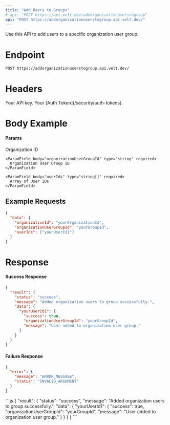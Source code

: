```yaml
---
title: "Add Users to Groups"
# api: "POST https://api.velt.dev/addorganizationuserstogroup"
api: "POST https://addorganizationuserstogroup.api.velt.dev/"
---
```


Use this API to add users to a specific organization user group.

# Endpoint

`POST https://addorganizationuserstogroup.api.velt.dev/`

# Headers

<ParamField header="x-velt-api-key" type="string" required>
  Your API key.
</ParamField>

<ParamField header="x-velt-auth-token" type="string" required>
  Your [Auth Token](/security/auth-tokens).
</ParamField>

# Body Example

#### Params

<ParamField body="data" type="object" required>
  <Expandable title="properties">
    <ParamField body="organizationId" type="string" required>
      Organization ID
    </ParamField>

    <ParamField body="organizationUserGroupId" type="string" required>
      Organization User Group ID
    </ParamField>

    <ParamField body="userIds" type="string[]" required>
      Array of User IDs
    </ParamField>
  </Expandable>
</ParamField>

## **Example Requests**

```JSON
{
  "data": {
    "organizationId": "yourOrganizationId",
    "organizationUserGroupId": "yourGroupId",
    "userIds": ["yourUserId1"]
  }
}
```

# Response

#### Success Response

```JSON
{
  "result": {
    "status": "success",
    "message": "Added organization users to group successfully.",
    "data": {
      "yourUserId1": {
        "success": true,
        "organizationUserGroupId": "yourGroupId",
        "message": "User added to organization user group."
      }
    }
  }
}
```

#### Failure Response

```JSON
{
  "error": {
    "message": "ERROR_MESSAGE",
    "status": "INVALID_ARGUMENT"
  }
}
```

<ResponseExample>
```js
{
  "result": {
    "status": "success",
    "message": "Added organization users to group successfully.",
    "data": {
      "yourUserId1": {
        "success": true,
        "organizationUserGroupId": "yourGroupId",
        "message": "User added to organization user group."
      }
    }
  }
}
```
</ResponseExample>
